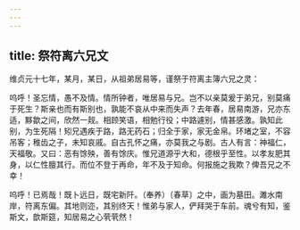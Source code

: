 ```yaml
---
---
---
```

title: 祭符离六兄文
---



维贞元十七年，某月，某日，从祖弟居易等，谨祭于符离主簿六兄之灵：

呜呼！圣忘情，愚不及情。情所钟者，唯居易与兄。岂不以亲莫爰于弟兄，别莫痛于死生？斯亲也而有斯别也，孰能不哀从中来而失声？去年春，居易南游，兄亦东适，黟歙之间，欣然一觌。相顾笑语，相勉行役；中路遽别，情甚感激。孰知此别，为生死隔！矧兄遇疾于路，路无药石；归全于家，家无金帛。环堵之室，不容吊客；稚齿之子，未知哀戚。自古孔怀之痛，亦莫我之与剧。古人有言：神福仁，天福敬。又曰：恶有馀殃，善有馀庆。惟兄道源乎大和，德根乎至性。以孝友肥其身，以仁性膻其行。而位不登于再命，年不及于知命。何报施之我欺？俾吾兄之不幸！

呜呼！已焉哉！既卜远日，既宅新阡。（奉养）〔春草〕之中，画为墓田。濉水南岸，符离东偏。其地则迩，其别终天！惟弟与家人，俨拜哭于车前。魂兮有知，鉴斯文，歆斯筵，知居易之心茕茕然！